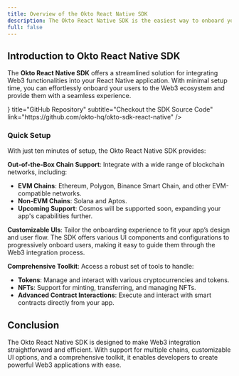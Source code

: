 ```yaml
---
title: Overview of the Okto React Native SDK
description: The Okto React Native SDK is the easiest way to onboard your users to web3 in your React Native App.
full: false
---
```



## Introduction to Okto React Native SDK

The **Okto React Native SDK** offers a streamlined solution for integrating Web3 functionalities into your React Native application. With minimal setup time, you can effortlessly onboard your users to the Web3 ecosystem and provide them with a seamless experience.

<div className="my-6">
  <TechnologyCard
    icon={<IoCodeSlashOutline size={"1.5rem"} />}
    title="GitHub Repository"
    subtitle="Checkout the SDK Source Code"
    link="https://github.com/okto-hq/okto-sdk-react-native"
  />
</div>

### Quick Setup

With just ten minutes of setup, the Okto React Native SDK provides:

**Out-of-the-Box Chain Support**: Integrate with a wide range of blockchain networks, including:
  - **EVM Chains**: Ethereum, Polygon, Binance Smart Chain, and other EVM-compatible networks.
  - **Non-EVM Chains**: Solana and Aptos.
  - **Upcoming Support**: Cosmos will be supported soon, expanding your app's capabilities further.

**Customizable UIs**: Tailor the onboarding experience to fit your app’s design and user flow. The SDK offers various UI components and configurations to progressively onboard users, making it easy to guide them through the Web3 integration process.

**Comprehensive Toolkit**: Access a robust set of tools to handle:
  - **Tokens**: Manage and interact with various cryptocurrencies and tokens.
  - **NFTs**: Support for minting, transferring, and managing NFTs.
  - **Advanced Contract Interactions**: Execute and interact with smart contracts directly from your app.

## Conclusion

The Okto React Native SDK is designed to make Web3 integration straightforward and efficient. With support for multiple chains, customizable UI options, and a comprehensive toolkit, it enables developers to create powerful Web3 applications with ease.